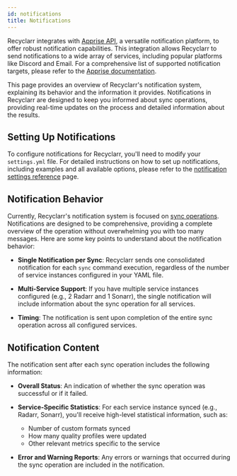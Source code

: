 ```yaml
---
id: notifications
title: Notifications
---
```


Recyclarr integrates with [Apprise API][apprise], a versatile notification platform, to offer robust
notification capabilities. This integration allows Recyclarr to send notifications to a wide array
of services, including popular platforms like Discord and Email. For a comprehensive list of
supported notification targets, please refer to the [Apprise documentation][urls].

This page provides an overview of Recyclarr's notification system, explaining its behavior and the
information it provides. Notifications in Recyclarr are designed to keep you informed about sync
operations, providing real-time updates on the process and detailed information about the results.

[apprise]: https://github.com/caronc/apprise-api
[urls]: https://github.com/caronc/apprise/wiki#notification-services

## Setting Up Notifications

To configure notifications for Recyclarr, you'll need to modify your `settings.yml` file. For
detailed instructions on how to set up notifications, including examples and all available options,
please refer to the [notification settings reference][settings] page.

[settings]: /yaml/settings-reference/notifications.mdx

## Notification Behavior

Currently, Recyclarr's notification system is focused on [sync operations][sync]. Notifications are
designed to be comprehensive, providing a complete overview of the operation without overwhelming
you with too many messages. Here are some key points to understand about the notification behavior:

- **Single Notification per Sync**: Recyclarr sends one consolidated notification for each `sync`
  command execution, regardless of the number of service instances configured in your YAML file.

- **Multi-Service Support**: If you have multiple service instances configured (e.g., 2 Radarr and 1
  Sonarr), the single notification will include information about the sync operation for all
  services.

- **Timing**: The notification is sent upon completion of the entire sync operation across all
  configured services.

[sync]: /cli/sync.mdx

## Notification Content

The notification sent after each sync operation includes the following information:

- **Overall Status**: An indication of whether the sync operation was successful or if it failed.

- **Service-Specific Statistics**: For each service instance synced (e.g., Radarr, Sonarr), you'll
  receive high-level statistical information, such as:
  - Number of custom formats synced
  - How many quality profiles were updated
  - Other relevant metrics specific to the service

- **Error and Warning Reports**: Any errors or warnings that occurred during the sync operation are
  included in the notification.
